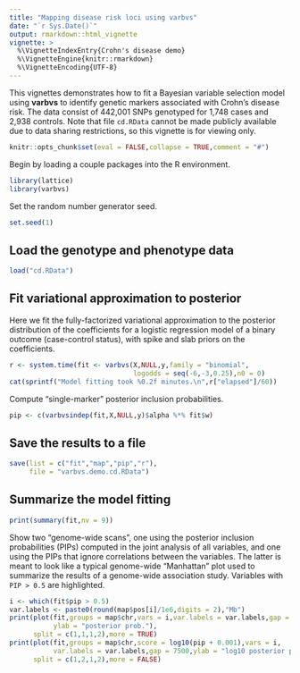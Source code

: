 ```yaml
---
title: "Mapping disease risk loci using varbvs"
date: "`r Sys.Date()`"
output: rmarkdown::html_vignette
vignette: >
  %\VignetteIndexEntry{Crohn's disease demo}
  %\VignetteEngine{knitr::rmarkdown}
  %\VignetteEncoding{UTF-8}
---
```


This vignettes demonstrates how to fit a Bayesian variable selection model 
using **varbvs** to identify genetic markers associated with Crohn's 
disease risk. The data consist of 442,001 SNPs genotyped for 1,748 cases 
and 2,938 controls. Note that file `cd.RData` cannot be made publicly 
available due to data sharing restrictions, so this vignette is for 
viewing only.

```r
knitr::opts_chunk$set(eval = FALSE,collapse = TRUE,comment = "#")
```

Begin by loading a couple packages into the R environment.

```r
library(lattice)
library(varbvs)
```

Set the random number generator seed.

```r
set.seed(1)
```

## Load the genotype and phenotype data

```r
load("cd.RData")
```

## Fit variational approximation to posterior

Here we fit the fully-factorized variational approximation to the posterior
distribution of the coefficients for a logistic regression model of a binary
outcome (case-control status), with spike and slab priors on the coefficients.

```r
r <- system.time(fit <- varbvs(X,NULL,y,family = "binomial",
                               logodds = seq(-6,-3,0.25),n0 = 0)
cat(sprintf("Model fitting took %0.2f minutes.\n",r["elapsed"]/60))
```

Compute "single-marker" posterior inclusion probabilities.

```r
pip <- c(varbvsindep(fit,X,NULL,y)$alpha %*% fit$w)
```

## Save the results to a file

```r
save(list = c("fit","map","pip","r"),
     file = "varbvs.demo.cd.RData")
```

## Summarize the model fitting

```r
print(summary(fit,nv = 9))
```

Show two "genome-wide scans", one using the posterior inclusion
probabilities (PIPs) computed in the joint analysis of all
variables, and one using the PIPs that ignore correlations between
the variables. The latter is meant to look like a typical
genome-wide "Manhattan" plot used to summarize the results of a
genome-wide association study. Variables with `PIP > 0.5` are
highlighted.

```r
i <- which(fit$pip > 0.5)
var.labels <- paste0(round(map$pos[i]/1e6,digits = 2),"Mb")
print(plot(fit,groups = map$chr,vars = i,var.labels = var.labels,gap = 7500,
           ylab = "posterior prob."),
      split = c(1,1,1,2),more = TRUE)
print(plot(fit,groups = map$chr,score = log10(pip + 0.001),vars = i,
           var.labels = var.labels,gap = 7500,ylab = "log10 posterior prob."),
      split = c(1,2,1,2),more = FALSE)
```
